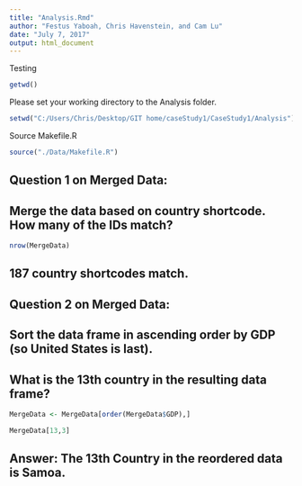 ```yaml
---
title: "Analysis.Rmd"
author: "Festus Yaboah, Chris Havenstein, and Cam Lu"
date: "July 7, 2017"
output: html_document
---
```


Testing
```r
getwd()
```


Please set your working directory to the Analysis folder.

```r
setwd("C:/Users/Chris/Desktop/GIT home/caseStudy1/CaseStudy1/Analysis")
```


Source Makefile.R

```r
source("./Data/Makefile.R")

```


## Question 1 on Merged Data: 
## Merge the data based on country shortcode. How many of the IDs match?
```r
nrow(MergeData)
```
## 187 country shortcodes match.


## Question 2 on Merged Data:
## Sort the data frame in ascending order by GDP (so United States is last).
## What is the 13th country in the resulting data frame?

```r
MergeData <- MergeData[order(MergeData$GDP),]

MergeData[13,3]
```
## Answer: The 13th Country in the reordered data is Samoa.
